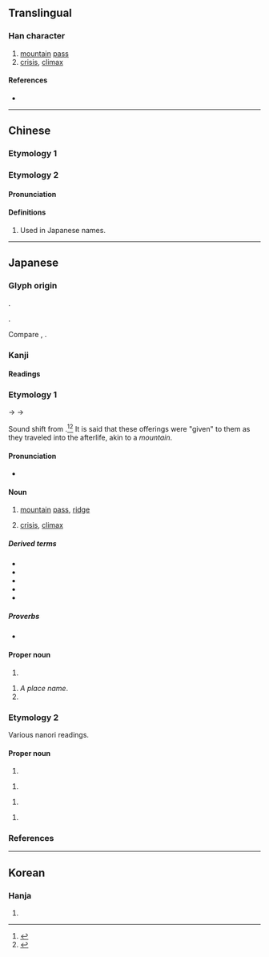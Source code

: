 {{character info}}
==Translingual==

===Han character===
{{Han char|rn=46|rad=山|as=06|sn=9|four=21731|canj=UYMY|ids=⿰山𠧗}}

# [[mountain]] [[pass]]
# [[crisis]], [[climax]]

====References====
* {{Han ref|kx=0311.061|dkj=08068|dj=0611.120|hdz=10770.081|uh=5CE0|ud=23776}}

----

==Chinese==

===Etymology 1===

{{zh-see|卡|v}}

===Etymology 2===

====Pronunciation====
{{zh-pron
|m=qiǎ
|ma=
|m-s=
|dg=
|c=
|c-t=
|g=
|h=
|j=
|mb=
|md=
|mn=
|mn-t=
|w=
|x=
|mc=
|oc=
|cat=
}}

====Definitions====
{{zh-hanzi}}

# Used in Japanese names.

----

==Japanese==

===Glyph origin===
{{ja-etym-kokuji}}.

{{Han compound|山|上|下|ls=ic|t1=mountain|t2=up; ascend|t3=down; descend}}.

Compare {{ja-r|裃|かみしも}}, {{ja-r|垰|たお}}.

===Kanji===
{{ja-kanji|grade=c|rs=山06}}

====Readings====
{{ja-readings
|kun=とうげ-<たうげ-
|nanori=たわ, たわとう
}}

===Etymology 1===
{{ja-kanjitab|とうげ|yomi=k}}
{{IPAchar|/tamuke/}} → {{IPAchar|/tauɡe/}} → {{IPAchar|/toːɡe/}}

Sound shift from {{m|ja|手向け|tr=tamuke||tribute to a person about to depart}}.<ref name="DJR">{{R:Daijirin}}</ref><ref name="DJS">{{R:Daijisen}}</ref> It is said that these offerings were "given" to them as they traveled into the afterlife, akin to a ''mountain''. {{rfv-etym|ja}}

====Pronunciation====
* {{ja-pron|y=k|とうげ|acc=3|acc_ref=DJR,NHK}}

====Noun====
{{ja-noun|とうげ|hhira=たうげ}}

# [[mountain]] [[pass]], [[ridge]]
# {{lb|ja|figurative|sort=とうげ}} [[crisis]], [[climax]]

=====Derived terms=====
{{der-top}}
* {{ja-r|峠を越える|とうげ を こえる|[[cross]] a pass}}
* {{ja-r|峠を越す|とうげ を こす|to finish the most difficult part; to be over the worst|lit=cross over a pass}}
* {{ja-r|峠%越え|とうげ%-ごえ|crossing a mountain pass}}
* {{ja-r|峠%道|とうげ%みち|[[road]] over a mountain pass}}
* {{ja-r|碓%氷%峠|^う%すい%-とうげ|{{w|Usui Pass}}}}
{{der-bottom}}

=====Proverbs=====
* {{ja-r|洞ヶ峠 を 決め込む|^ほらヶとうげ を きめこむ|to wait for a good opportunity|lit=to wait and see at {{w|lang=ja|洞ヶ峠|Horagatōge}}}}

====Proper noun====
{{ja-pos|proper|たうげ}}

# {{surname|ja|sort=たうげ}}

{{ja-pos|proper|とうげ|hhira=たうげ}}

# ''A place name''.
# {{surname|ja|sort=とうげ}}

===Etymology 2===
Various nanori readings.

====Proper noun====
{{ja-pos|proper|たお}}

# {{surname|ja|sort=たお}}

{{ja-pos|proper|たおげ}}

# {{surname|ja|sort=たおげ}}

{{ja-pos|proper|とおげ}}

# {{surname|ja|sort=とおげ}}

{{ja-pos|proper|どうげさき}}

# {{surname|ja|sort=どうげさき}}

===References===
<references/>

----

==Korean==

===Hanja===
{{ko-hanja|hangeul=[[상]]|rv=sang|mr=sang}}

# {{rfdef|ko|sort=山06}}